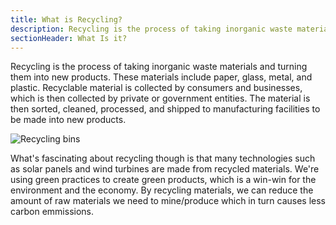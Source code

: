 ```yaml
---
title: What is Recycling?
description: Recycling is the process of taking inorganic waste materials and turning them into new products
sectionHeader: What Is it?
---
```


Recycling is the process of taking inorganic waste materials and turning them into new products.
These materials include paper, glass, metal, and plastic.
Recyclable material is collected by consumers and businesses, which is then collected by private or government entities.
The material is then sorted, cleaned, processed, and shipped to manufacturing facilities to be made into new products.

<img src="/images/rec_what.avif" alt="Recycling bins"/>

What's fascinating about recycling though is that many technologies such as solar panels and wind turbines are made from recycled materials. 
We're using green practices to create green products, which is a win-win for the environment and the economy.
By recycling materials, we can reduce the amount of raw materials we need to mine/produce which in turn causes less carbon emmissions.

